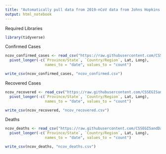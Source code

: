 ```yaml
---
title: "Automatically pull data from 2019-nCoV data from Johns Hopkins University Github Repository"
output: html_notebook
---
```



Required Libraries
```r
library(tidyverse)
```

Confirmed Cases
```r
ncov_confirmed_cases <- read_csv("https://raw.githubusercontent.com/CSSEGISandData/COVID-19/master/csse_covid_19_data/csse_covid_19_time_series/time_series_covid19_confirmed_global.csv") %>%
  pivot_longer(-c(`Province/State`, `Country/Region`, Lat, Long),
                  names_to = "date", values_to = "count")

write_csv(ncov_confirmed_cases, "ncov_confirmed.csv")
```


Recovered Cases
```r
ncov_recovered <- read_csv("https://raw.githubusercontent.com/CSSEGISandData/COVID-19/master/csse_covid_19_data/csse_covid_19_time_series/time_series_covid19_deaths_global.csv") %>%
  pivot_longer(-c(`Province/State`, `Country/Region`, Lat, Long),
                  names_to = "date", values_to = "count")

write_csv(ncov_recovered, "ncov_recovered.csv")
```

Deaths
```r
ncov_deaths <- read_csv("https://raw.githubusercontent.com/CSSEGISandData/COVID-19/master/csse_covid_19_data/csse_covid_19_time_series/time_series_covid19_deaths_global.csv") %>%
  pivot_longer(-c(`Province/State`, `Country/Region`, Lat, Long),
                  names_to = "date", values_to = "count")

write_csv(ncov_deaths, "ncov_deaths.csv")
```

